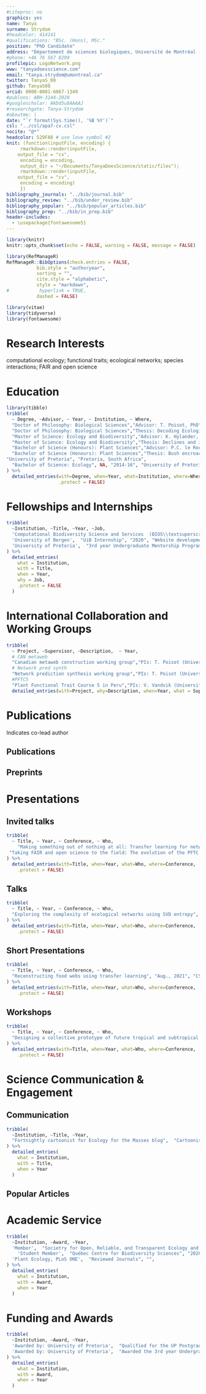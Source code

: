 ```yaml
---
#citeproc: no
graphics: yes
name: Tanya
surname: Strydom
#headcolor: 414141
#qualifications: "BSc. (Hons), MSc."
position: "PhD Candidate"
address: "Département de sciences biologiques, Université de Montréal - Campus MIL, 1375 Ave.Thérèse-Lavoie-Roux, Montréal, QC H2V 0B3, Canada"
#phone: +46 76 567 8299
profilepic: LogoNetwork.png
www: "tanyadoesscience.com"
email: "tanya.strydom@umontreal.ca"
twitter: TanyaS_08
github: TanyaS08
orcid: 0000-0001-6067-1349
#publons: ABH-3144-2020
#googlescholar: AkDd5u8AAAAJ
#researchgate: Tanya-Strydom
#aboutme: |
date: "`r format(Sys.time(), '%B %Y')`"
csl: "../csl/apa7-cv.csl"
nocite: "@*"
headcolor: 529FA8 # use love symbol #2
knit: (function(inputFile, encoding) {
     rmarkdown::render(inputFile,
    output_file = "cv",
     encoding = encoding,
     output_dir = "~/Documents/TanyaDoesScience/static/files");
     rmarkdown::render(inputFile,
    output_file = "cv",
     encoding = encoding)
     })
bibliography_journals: "../bib/journal.bib"
bibliography_review: "../bib/under_review.bib"
bibliography_popular: "../bib/popular_articles.bib"
bibliography_prep: "../bib/in_prep.bib"
header-includes:
  - \usepackage{fontawesome5}
---
```


```r
library(knitr)
knitr::opts_chunk$set(echo = FALSE, warning = FALSE, message = FALSE)

library(RefManageR)
RefManageR::BibOptions(check.entries = FALSE,
           bib.style = "authoryear",
           sorting = "",
           cite.style = "alphabetic",
           style = "markdown",
#           hyperlink = TRUE,
           dashed = FALSE)

library(vitae)
library(tidyverse)
library(fontawesome)
```

# Research Interests

computational ecology; functional traits; ecological networks; species interactions; FAIR and open science

# Education

```r
library(tibble)
tribble(
  ~ Degree, ~Advisor, ~ Year, ~ Institution, ~ Where,
  "Doctor of Philosophy: Biological Sciences","Advisor: T. Poisot, PhD", "2020 - Present", "Université de Montréal", "Montréal, Canada",
  "Doctor of Philosophy: Biological Sciences","Thesis: Decoding Ecological Networks (in terms of the information from within)", "2020 - Present", "Université de Montréal", "Montréal, Canada",
  "Master of Science: Ecology and Biodiversity","Advisor: K. Hylander, PhD", "2018-20", "Stockholms Universitet", "Stockholm, Sweden",
  "Master of Science: Ecology and Biodiversity","Thesis: Declines and increases in northern and southern plant populations after changes in the microclimate", "2018-20", "Stockholms Universitet", "Stockholm, Sweden",
  "Bachelor of Science (Honours): Plant Sciences","Advisor: P.C. le Roux, PhD", "2017", "University of Pretoria", "Pretoria, South Africa",
  "Bachelor of Science (Honours): Plant Sciences","Thesis: Bush encroachment in South Africa’s montane grasslands: the impact of \\textit{Leucosidea sericea} on microclimate and vegetation", "2017",
"University of Pretoria", "Pretoria, South Africa",
  "Bachelor of Science: Ecology", NA, "2014-16", "University of Pretoria", "Pretoria, South Africa"
) %>%
  detailed_entries(with=Degree, when=Year, what=Institution, where=Where, why=Advisor,
                   .protect = FALSE)
```

# Fellowships and Internships

```r

tribble(
  ~Institution, ~Title, ~Year, ~Job,
  'Computational Biodiversity Science and Services  (BIOS\\textsuperscript{2}) training program',  "BIOS\\textsuperscript{2} Fellow", "2021 - present", NA,
  'University of Bergen',  "UiB Internship", "2020", "Website development for the Plants Functional Courses website. This included content creation as well as some front end development",
  'University of Pretoria',  "3rd year Undergraduate Mentorship Program", "2016", "Worked as an assistant within the M. Robertson lab. This included the sorting and identification of pitfall trap samples as well as extracting information from databases"
) %>%
  detailed_entries(
    what = Institution,
    with = Title,
    when = Year,
    why = Job,
    .protect = FALSE
  )

```

# International Collaboration and Working Groups

```r
tribble(
  ~ Project, ~Supervisor, ~Description,  ~ Year,
  # CAN metaweb
  "Canadian metaweb construction working group","PIs: T. Poisot (Université de Montréal) and L.J. Pollock, (McGill University)","Leader of one of the sub-projects focused on using machine learning for prediction", "2021",
  # Network pred synth
  "Network prediction synthesis working group","PIs: T. Poisot (Université de Montréal) and L.J. Pollock, (McGill University)","Co-lead author of resulting publication", "2020",
  #PFTC5
  "Plant Functional Trait Course 5 in Peru","PIs: V. Vandvik (University of Bergen) and B.J. Enquist, (University of Arizona)","Plant functional responses to fire", "2020") %>%
  detailed_entries(with=Project, why=Description, when=Year, what = Supervisor)


```


\newpage

# Publications

\textsuperscript{*} Indicates co-lead author

\vspace{\baselineskip}
## **Publications**
\begingroup
\setlength{\parindent}{-0.5in}
\setlength{\leftskip}{0.5in}

::: {#refs_journals}
:::
\endgroup
\vspace{\baselineskip}
## **Preprints**

\begingroup
\setlength{\parindent}{-0.5in}
\setlength{\leftskip}{0.5in}

::: {#refs_review}
:::
\endgroup

\newpage

# Presentations
\vspace{\baselineskip}
## **Invited talks**

```r

tribble(
  ~ Title, ~ Year, ~ Conference, ~ Who,
    "Making something out of nothing at all: Transfer learning for network prediction","Apr., 2022", "ML4MS mini-conference", "Tanya Strydom",
 "Taking FAIR and open science to the field: The evolution of the PFTC field course","Oct., 2020", "Living Norway Colloquium", "\\textbf{Tanya Strydom} alongside Aud H. Halbritter, 109 PFTC Participants",
) %>%
  detailed_entries(with=Title, when=Year, what=Who, where=Conference,
    .protect = FALSE)

```
\vspace{\baselineskip}
## **Talks**

```r

tribble(
  ~ Title, ~ Year, ~ Conference, ~ Who,
  "Exploring the complexity of ecological networks using SVD entropy", "Dec., 2020", "11th Annual QCBS Symposium", "\\textbf{Tanya Strydom}, Giulio V. Dalla Riva and Timothée Poisot",
) %>%
  detailed_entries(with=Title, when=Year, what=Who, where=Conference,
    .protect = FALSE)

```

\vspace{\baselineskip}
## **Short Presentations**

```r

tribble(
  ~ Title, ~ Year, ~ Conference, ~ Who,
  "Reconstructing food webs using transfer learning", "Aug., 2021", "CSEE-SCEE Annual Meeting", "\\textbf{Tanya Strydom}, Salomé Bouskila and Timothée Poisot",
) %>%
  detailed_entries(with=Title, when=Year, what=Who, where=Conference,
    .protect = FALSE)

```

\vspace{\baselineskip}
## **Workshops**

```r

tribble(
  ~ Title, ~ Year, ~ Conference, ~ Who,
  "Designing a collective prototype of future tropical and subtropical science", "Jul., 2021", "ATBC Annual Meeting","Gracielle Higino, Mickey Boakye, Norma Forero, \\textbf{Tanya Strydom}"
) %>%
  detailed_entries(with=Title, when=Year, what=Who, where=Conference,
    .protect = FALSE)

```

<!--- 
# Teaching
\vspace{\baselineskip}
## **Workshops**

```r

tribble(
  ~ Title, ~Points, ~ Year, ~ Conference, ~ Where,
  "(un)Reproducibility Detox - Package and Dependency Management","Gracielle Higino, Andrew MacDonald, \\textbf{Tanya Strydom}", "Nov., 2021", "BIOS$^2$", "Virtual"
) %>%
  detailed_entries(with=Title, when=Year, what=Conference, where=Where, why=Points,
    .protect = FALSE)

```

--->

# Science Communication & Engagement
\vspace{\baselineskip}
## **Communication**

```r

tribble(
  ~Institution, ~Title, ~Year,
  "Fortnightly cartoonist for Ecology for the Masses blog",  "Cartoonist", "2020 - present",
) %>%
  detailed_entries(
    what = Institution,
    with = Title,
    when = Year
  )

```
\vspace{\baselineskip}
## **Popular Articles**

\begingroup
\setlength{\parindent}{-0.5in}
\setlength{\leftskip}{0.5in}

::: {#refs_popular}
:::
\endgroup

\newpage

# Academic Service


```r

tribble(
  ~Institution, ~Award, ~Year,
  'Member',  "Societry for Open, Reliable, and Transparent Ecology and Evolutionary Biology", "2021 - Present",
    'Student Member',  "Québec Centre for Biodiversity Sciences", "2020 - Present",
  'Plant Ecology, PLoS ONE',  "Reviewed Journals", "",
) %>%
  detailed_entries(
    what = Institution,
    with = Award,
    when = Year
  )

```

# Funding and Awards

```r

tribble(
  ~Institution, ~Award, ~Year,
  'Awarded by: University of Pretoria',  "Qualified for the UP Postgraduate Masters Research Bursary", "2018",
  'Awarded by: University of Pretoria',  "Awarded the 3rd year Undergraduate Mentorship Bursary", "2016"
) %>%
  detailed_entries(
    what = Institution,
    with = Award,
    when = Year
  )

```

<!--chapter:end:CV.Rmd-->
